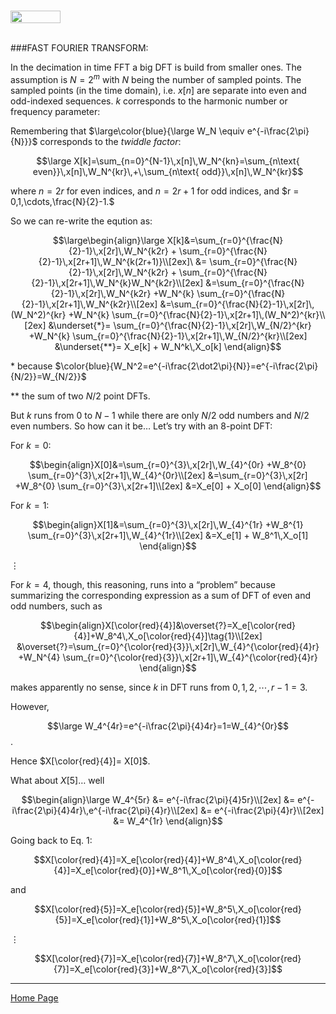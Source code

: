 <br>
<a href="http://rinterested.github.io/statistics/index.html">
<img HEIGHT="20" WIDTH="80" src="https://cloud.githubusercontent.com/assets/9312897/10556783/a27a26fa-745c-11e5-9b1a-2d5bd737387a.PNG"></a>
<br><br>

###FAST FOURIER TRANSFORM:
<br>

In the decimation in time FFT a big DFT is build from smaller ones. The assumption is $N = 2^m$ with $N$ being the number of sampled points. The sampled points (in the time domain), i.e. $x[n]$ are separate into even and odd-indexed sequences. $k$ corresponds to the harmonic number or frequency parameter:

Remembering that $\large\color{blue}{\large W_N \equiv e^{-i\frac{2\pi}{N}}}$ corresponds to the *twiddle factor*:


$$\large X[k]=\sum_{n=0}^{N-1}\,x[n]\,W_N^{kn}=\sum_{n\text{ even}}\,x[n]\,W_N^{kr}\,+\,\sum_{n\text{ odd}}\,x[n]\,W_N^{kr}$$

where $n = 2r$ for even indices, and $n = 2r +1$ for odd indices, and $r = 0,1,\cdots,\frac{N}{2}-1.$

So we can re-write the eqution as:

$$\large\begin{align}\large X[k]&=\sum_{r=0}^{\frac{N}{2}-1}\,x[2r]\,W_N^{k2r} + \sum_{r=0}^{\frac{N}{2}-1}\,x[2r+1]\,W_N^{k(2r+1)}\\[2ex]\
&= \sum_{r=0}^{\frac{N}{2}-1}\,x[2r]\,W_N^{k2r} + \sum_{r=0}^{\frac{N}{2}-1}\,x[2r+1]\,W_N^{k}W_N^{k2r}\\[2ex]
&=\sum_{r=0}^{\frac{N}{2}-1}\,x[2r]\,W_N^{k2r} +W_N^{k} \sum_{r=0}^{\frac{N}{2}-1}\,x[2r+1]\,W_N^{k2r}\\[2ex]
&=\sum_{r=0}^{\frac{N}{2}-1}\,x[2r]\,(W_N^2)^{kr} +W_N^{k} \sum_{r=0}^{\frac{N}{2}-1}\,x[2r+1]\,(W_N^2)^{kr}\\[2ex]
&\underset{*}= \sum_{r=0}^{\frac{N}{2}-1}\,x[2r]\,W_{N/2}^{kr} +W_N^{k} \sum_{r=0}^{\frac{N}{2}-1}\,x[2r+1]\,W_{N/2}^{kr}\\[2ex]
&\underset{**}= X_e[k] + W_N^k\,X_o[k]
\end{align}$$


$*$ because $\color{blue}{W_N^2=e^{-i\frac{2\dot2\pi}{N}}=e^{-i\frac{2\pi}{N/2}}=W_{N/2}}$

$**$ the sum of two $N/2$ point DFTs.

But $k$ runs from 0 to $N-1$ while there are only $N/2$ odd numbers and $N/2$ even numbers. So how can it be... Let's try with an $8$-point DFT:

For $k=0$:

$$\begin{align}X[0]&=\sum_{r=0}^{3}\,x[2r]\,W_{4}^{0r} +W_8^{0} \sum_{r=0}^{3}\,x[2r+1]\,W_{4}^{0r}\\[2ex]
&=\sum_{r=0}^{3}\,x[2r] +W_8^{0} \sum_{r=0}^{3}\,x[2r+1]\\[2ex]
&=X_e[0] + X_o[0]
\end{align}$$

For $k=1$:

$$\begin{align}X[1]&=\sum_{r=0}^{3}\,x[2r]\,W_{4}^{1r} +W_8^{1} \sum_{r=0}^{3}\,x[2r+1]\,W_{4}^{1r}\\[2ex]
&=X_e[1] + W_8^1\,X_o[1]
\end{align}$$

$\vdots$

For $k = 4$, though, this reasoning, runs into a "problem" because summarizing the corresponding expression as a sum of DFT of even and odd numbers, such as 

$$\begin{align}X[\color{red}{4}]&\overset{?}=X_e[\color{red}{4}]+W_8^4\,X_o[\color{red}{4}]\tag{1}\\[2ex]
&\overset{?}=\sum_{r=0}^{\color{red}{3}}\,x[2r]\,W_{4}^{\color{red}{4}r} +W_N^{4} \sum_{r=0}^{\color{red}{3}}\,x[2r+1]\,W_{4}^{\color{red}{4}r}
\end{align}$$

makes apparently no sense, since $k$ in DFT runs from $0,1,2,\cdots,r-1=3$. 

However,

$$\large W_4^{4r}=e^{-i\frac{2\pi}{4}4r}=1=W_{4}^{0r}$$.

Hence $X[\color{red}{4}]= X[0]$.

What about $X[5]$... well 

$$\begin{align}\large W_4^{5r}
&= e^{-i\frac{2\pi}{4}5r}\\[2ex]
&= e^{-i\frac{2\pi}{4}4r}\,e^{-i\frac{2\pi}{4}r}\\[2ex]
&= e^{-i\frac{2\pi}{4}r}\\[2ex]
&= W_4^{1r}
\end{align}$$

Going back to Eq. $1$:

$$X[\color{red}{4}]=X_e[\color{red}{4}]+W_8^4\,X_o[\color{red}{4}]=X_e[\color{red}{0}]+W_8^1\,X_o[\color{red}{0}]$$

and

$$X[\color{red}{5}]=X_e[\color{red}{5}]+W_8^5\,X_o[\color{red}{5}]=X_e[\color{red}{1}]+W_8^5\,X_o[\color{red}{1}]$$

$\vdots$

$$X[\color{red}{7}]=X_e[\color{red}{7}]+W_8^7\,X_o[\color{red}{7}]=X_e[\color{red}{3}]+W_8^7\,X_o[\color{red}{3}]$$


---

<a href="http://rinterested.github.io/statistics/index.html">Home Page</a>
